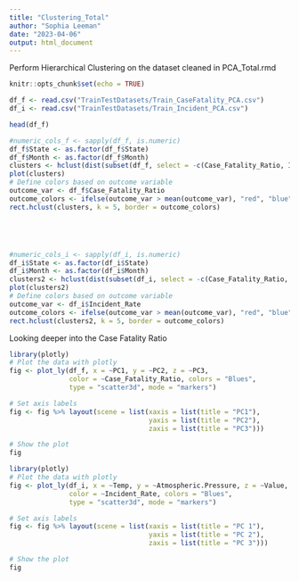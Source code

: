 ```yaml
---
title: "Clustering_Total"
author: "Sophia Leeman"
date: "2023-04-06"
output: html_document
---
```


Perform Hierarchical Clustering on the dataset cleaned in PCA_Total.rmd
```r
knitr::opts_chunk$set(echo = TRUE)
```

```r
df_f <- read.csv("TrainTestDatasets/Train_CaseFatality_PCA.csv")
df_i <- read.csv("TrainTestDatasets/Train_Incident_PCA.csv")

head(df_f)
```

```r
#numeric_cols_f <- sapply(df_f, is.numeric)
df_f$State <- as.factor(df_f$State)
df_f$Month <- as.factor(df_f$Month)
clusters <- hclust(dist(subset(df_f, select = -c(Case_Fatality_Ratio, Incident_Rate, Year))))
plot(clusters)
# Define colors based on outcome variable
outcome_var <- df_f$Case_Fatality_Ratio
outcome_colors <- ifelse(outcome_var > mean(outcome_var), "red", "blue") 
rect.hclust(clusters, k = 5, border = outcome_colors)






```

```r
#numeric_cols_i <- sapply(df_i, is.numeric)
df_i$State <- as.factor(df_i$State)
df_i$Month <- as.factor(df_i$Month)
clusters2 <- hclust(dist(subset(df_i, select = -c(Case_Fatality_Ratio, Incident_Rate, Year))))
plot(clusters2)
# Define colors based on outcome variable
outcome_var <- df_i$Incident_Rate
outcome_colors <- ifelse(outcome_var > mean(outcome_var), "red", "blue") 
rect.hclust(clusters2, k = 5, border = outcome_colors)

```

Looking deeper into the Case Fatality Ratio
```r
library(plotly)
# Plot the data with plotly
fig <- plot_ly(df_f, x = ~PC1, y = ~PC2, z = ~PC3,
               color = ~Case_Fatality_Ratio, colors = "Blues",
               type = "scatter3d", mode = "markers")

# Set axis labels
fig <- fig %>% layout(scene = list(xaxis = list(title = "PC1"),
                                   yaxis = list(title = "PC2"),
                                   zaxis = list(title = "PC3")))

# Show the plot
fig

```

```r
library(plotly)
# Plot the data with plotly
fig <- plot_ly(df_i, x = ~Temp, y = ~Atmospheric.Pressure, z = ~Value,
               color = ~Incident_Rate, colors = "Blues",
               type = "scatter3d", mode = "markers")

# Set axis labels
fig <- fig %>% layout(scene = list(xaxis = list(title = "PC 1"),
                                   yaxis = list(title = "PC 2"),
                                   zaxis = list(title = "PC 3")))

# Show the plot
fig

```